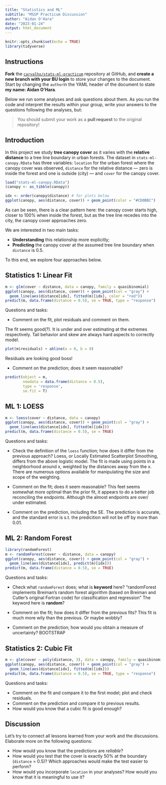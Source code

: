 ```yaml
---
title: "Statistics and ML"
subtitle: "MSSP Practicum Discussion"
author: "Aidan O'Hara"
date: "2023-01-24"
output: html_document
---
```


```r
knitr::opts_chunk$set(echo = TRUE)
library(tidyverse)
```

## Instructions

**Fork** the [`carvalho/stats-ml-practicum`](https://github.com/carvalho/stats-ml-practicum) repository at GitHub, and
**create a new branch with your BU login** to store your changes to the document.
Start by changing the `author`in the YAML header of the document to state **my name: Aidan O'Hara**.

Below we run some analyses and ask questions about them. As you run the code and
interpret the results within your group, write your answers to the questions following the analyses, but:

> You should submit your work as a **pull request** to the original repository!


## Introduction

In this project we study **tree canopy cover** as it varies with the
**relative distance** to a tree line boundary in urban forests. The dataset in
`stats-ml-canopy.RData` has three variables: `location` for the urban forest
where the canopy cover was observed, `distance` for the relative distance &mdash;
zero is inside the forest and one is outside (city) &mdash; and `cover` for the
canopy cover.

```r
load("stats-ml-canopy.RData")
(canopy <- as_tibble(canopy))

idx <- order(canopy$distance) # for plots below
ggplot(canopy, aes(distance, cover)) + geom_point(color = "#CD0BBC")
```

As can be seen, there is a clear pattern here: the canopy cover starts high,
closer to 100% when inside the forest, but as the tree line recedes into the
city, the canopy cover approaches zero.

We are interested in two main tasks:

- **Understanding** this relationship more explicitly;
- **Predicting** the canopy cover at the assumed tree line boundary when
`distance` is 0.5.

To this end, we explore four approaches below.

## Statistics 1: Linear Fit

```r
m <- glm(cover ~ distance, data = canopy, family = quasibinomial)
ggplot(canopy, aes(distance, cover)) + geom_point(col = "gray") +
  geom_line(aes(distance[idx], fitted(m)[idx], color = "red"))
predict(m, data.frame(distance = 0.5), se = TRUE, type = "response")
```

Questions and tasks:

- Comment on the fit, plot residuals and comment on them.

The fit seems good(?). It is under and over estimating at the extremes respectively.  Tail behavior and skew are always hard aspects to correctly model.

```r
plot(m$residuals) + abline(a = 0, b = 0)
```

Residuals are looking good boss!

- Comment on the prediction; does it seem reasonable?
```r
predict(object = m, 
        newdata = data.frame(distance = 0.5),
        type = 'response',
        se.fit = T)
```

## ML 1: LOESS

```r
m <- loess(cover ~ distance, data = canopy)
ggplot(canopy, aes(distance, cover)) + geom_point(col = "gray") +
  geom_line(aes(distance[idx], fitted(m)[idx]))
predict(m, data.frame(distance = 0.5), se = TRUE)
```

Questions and tasks:

- Check the definition of the `loess` function; how does it differ from the previous approach?
Loess, or Locally Estimated Scatterplot Smoothing, differs from the above logistic model.  The fit is made using points in a neighborhood around x, weighted by the distances away from the x.  There are numerous options available for manipulating the size and scope of the weighting.

- Comment on the fit; does it seem reasonable?
This feet seems somewhat more optimal than the prior fit, it appears to do a better job reconciling the endpoints.  Although the almost endpoints are over/ under estimated.

- Comment on the prediction, including the SE.
The prediction is accurate, and the standard error is s.t. the predicition will not be off by more than 0.01.


## ML 2: Random Forest

```r
library(randomForest)
m <- randomForest(cover ~ distance, data = canopy)
ggplot(canopy, aes(distance, cover)) + geom_point(col = "gray") +
  geom_line(aes(distance[idx], predict(m)[idx]))
predict(m, data.frame(distance = 0.5), se = TRUE)
```

Questions and tasks:

- Check what `randomForest` does; what is **keyword** here?
"randomForest implements Breiman's random forest algorithm (based on Breiman and Cutler's original Fortran code) for classification and regression" The keyword here is **random**?

- Comment on the fit; how does it differ from the previous fits?
This fit is much more wily than the previous. Or maybe wobbly?
- Comment on the prediction; how would you obtain a measure of uncertainty?
BOOTSTRAP


## Statistics 2: Cubic Fit

```r
m <- glm(cover ~ poly(distance, 3), data = canopy, family = quasibinomial)
ggplot(canopy, aes(distance, cover)) + geom_point(col = "gray") +
  geom_line(aes(distance[idx], fitted(m)[idx]))
predict(m, data.frame(distance = 0.5), se = TRUE, type = "response")
```

Questions and tasks:

- Comment on the fit and compare it to the first model; plot and check residuals.
- Comment on the prediction and compare it to previous results.
- How would you know that a cubic fit is good enough?


## Discussion

Let's try to connect all lessons learned from your work and the discussions.
Elaborate more on the following questions:

- How would you know that the predictions are *reliable*?
- How would you test that the cover is exactly 50% at the boundary (`distance` = 0.5)? Which approaches would make the test easier to perform?
- How would you incorporate `location` in your analyses? How would you know that
it is meaningful to use it?
